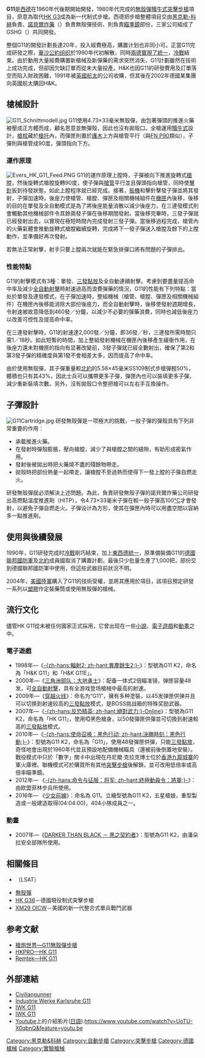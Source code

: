 {{No footnotes|time=2018-02-02T14:16:50+00:00}}
{{noteTA
|G1=軍事
|G2=長度單位
|G3=Firearms
}}
{{Infobox Weapon
|name=G11
|image= Gewehr G11 sk.jpg
|image_size= 300px
|caption=後期G11樣槍
|origin={{flag|Federal Republic of Germany}}
|type=[[突擊步槍|突擊步槍]]
<!-- Type selection -->
|is_ranged=yes
<!-- Service history -->
|service= 
|used_by=
|wars= 
<!-- Production history -->
|designer=[[黑克勒-科赫|黑克勒-科赫]]
|design_date=1970年代
|manufacturer=
|production_date=沒有投產
|number=
|variants=
<!-- General specifications -->
|weight=空槍：3.6公斤<br />裝彈：4.3公斤
|length=750毫米
|part_length=540毫米
|crew=
<!-- Ranged weapon specifications --> 
|cartridge={{tsl|en|4.73×33mm|4.73×33毫米無殼彈}}
|caliber=
|action= [[氣動式|氣動式]]<br/>旋轉[[槍膛|槍膛]]
|mode= 半自動、[[三發點放|三發點放]]、[[自動火器|全自動]]，可[[擊發調變槍械|擊發調變]]
|rate=三發點放：2,000發／分鐘<br />全自動：460發／分鐘
|velocity=約930米／秒
|range=400米
|max_range=
|feed=45或50發彈匣
|sights= 內置固定式瞄準鏡
}}

'''G11'''是[[西德|西德]]在1960年代後期開始開發，1980年代完成的[[無殼彈|無殼彈]][[犢牛式|犢牛式]][[突擊步槍|突擊步槍]]項目，原意為取代[[HK_G3自動步槍|HK G3]]成為新一代制式步槍。西德把步槍整體項目交由[[黑克勒-科赫|黑克勒-科赫]]負責、[[諾貝爾炸藥|諾貝爾炸藥]]（{{lang|en|Dynamit Nobel}}）負責無殼彈技術、{{tsl|en|Hensoldt Wetzlar|亨索德·韋茨拉爾}}則負責[[瞄準鏡|瞄準鏡]]部份，三家公司組成了GSHG（{{lang|de|Gesellschaft für Hülsenlose Gewehrsysteme}}）共同開發。

整個G11的開發計劃長達20年，投入經費極高，購置计划也非同小可。正當G11完成研發之際，[[華沙公約组织|華沙公約组织]]於1990年代初解散，同時[[兩德統一|兩德實現了統一]]，[[冷戰|冷戰]]結束。由於動用大量經費購置新槍械及新彈藥的需求突然消失，G11計劃雖然在技術上成功完成，但卻因欠缺訂單而從未大量投產。H&K也因G11的研發費用及訂單落空而陷入財政困難，1991年被[[英國航太|英國航太]]的{{tsl|en|Royal Ordnance|皇家軍械}}公司收購，但其後在2002年德國某集團向英國航太購回H&K。{{fact}}

== 槍械設計 ==
[[File:G11_Schnittmodell.jpg|thumb]]
G11使用4.73×33毫米無殼彈，由包著彈頭的推進火藥被壓成正方體而成，顧名思意並無彈殼，因此也沒有拋殼口。全槍運用[[犢牛式|犢牛式]]設計，[[槍栓|槍栓]]藏於[[槍托|槍托]]內，而彈匣則置於[[護木|護木]]上方與槍管平行（與[[FN_P90衝鋒槍|FN P90]]類似），子彈則與槍管成90度，彈頭指向下方。
=== 運作原理 ===
[[File:Evers_HK_G11_Feed.PNG|thumb]]
G11的運作原理上膛時，子彈被向下推進旋轉式[[槍膛|槍膛]]，然後旋轉式槍膛旋轉90度，使子彈與[[槍管|槍管]]平行並且彈頭指向槍管，同時使[[擊針|擊針]]扳到待發狀態，如此上膛程序就已經完成。接著，[[扳機|扳機]]和擊針擊發子彈並將其發射，子彈加速時，後座力使槍管、槍膛、彈匣及相關機械組件在[[機匣|機匣]]內後移，後移的目的在單發及全自動模式是為了將後座能量消散以減少後座力，在三連發模式則會觸動其他機械部件令其餘兩發子彈在後移期間發射。當後移完畢時，三發子彈就已經發射出去，以實現在極短時間內完成發射三發子彈。當後移過程完成，槍管內的火藥氣體會推動旋轉式槍膛繼續旋轉，完成將下一發子彈送入槍膛及餘下的上膛動作，並準備好再次發射。

若無法正常射擊，射手只要上膛兩次就能在緊急排彈口將有問題的子彈排出。

=== 性能特點 ===
G11的射擊模式有3種：單發、[[三發點放|三發點放]]及全自動連續射擊。考慮到要盡量提高命中率及減少[[自動火器|全自動射擊]]時射速過高而浪費彈藥的情況，G11的性能有下列特點：當处於單發及連發模式，在子彈加速時，整組機械（槍管、槍膛、彈匣及相關機械組件）在機匣內後移能消除大部份後座力，而全自動射擊時，後移使發射週期增長，令射速被故意降低到460發／分鐘，以減少不必要的彈藥浪費，同時也減低後座力以改善可控性及提高命中率。

在三連發射擊時，G11的射速達2,000發／分鐘，即36發／秒，三連發所需時間只需1／18秒。如此短暫的時間，加上整組發射機械在機匣內後移產生緩衝作用，在後座力還未對機匣的指向有显著改變前，3發子彈就已經全數射出，確保了第2和第3發子彈的精確度與第1發不會相差太多，因而提高了命中率。

由於使用無殼彈，其子彈重量較[[北約|北約]]的5.56×45毫米SS109制式步槍彈輕50%，體積也只有其43%，因此士兵可以攜帶更多子彈，彈匣內也可以裝填更多子彈，減少重新裝填次數。另外，沒有拋殼口令整把槍可以左右手互換操作。

== 子彈設計 ==
[[Image:G11Cartridge.jpg|thumb]]
研發無殼彈是一项極大的挑戰，一般子彈的彈殼具有下列非常重要的作用：
* 承載推進火藥。
* 在發射時彈殼膨脹，壓向槍膛，減少了與槍膛之間的縫隙，有助形成密氣作用。
* 發射後被拋出時把火藥燒不盡的殘餘物帶走。
* 拋殼時把部份熱量一起帶走，讓槍膛不至過熱而使得下一發上膛的子彈自燃走火。

研發無殼彈就必须解決上述問題。為此，負責研發無殼子彈的諾貝爾炸藥公司研發出高燃點溫度推進劑（HITP），令4.73×33毫米子彈在較一般子彈高100[[℃|℃]]才會發射，以避免子彈自燃走火。子彈设计為方形，使其在彈匣內時可以用盡空間以容納多一點推進劑。

== 使用與後續發展 ==
1990年，G11研發完成时[[冷戰|冷戰]]剛巧結束，加上[[兩德統一|東西德統一]]，原準備裝備G11的[[德國聯邦國防軍|德國聯邦國防軍]]及[[北約|北約]]成員國取消了購置計劃，最後只少批量生產了1,000把，部份交到德國聯邦國防軍中使用，但這些武器目前狀況不明。

2004年，[[美國陸軍|美國陸軍]]購入了G11的技術受權，並將其應用於{{tsl|en|Lightweight Small Arms Technologies|輕量化小型武器技術}}項目，該項目預定研發一系列以[[塑膠|塑膠]]作定裝藥筒或使用無殼彈的槍械。

== 流行文化 ==
儘管HK G11從未被任何國家正式採用，它曾出现在一些[[小說|小說]]、[[電子遊戲|電子遊戲]]和[[動畫|動畫]]之中。
{{NoteTA
|G1=Movie
|G2=Game
|G3=Anime
}}
=== 電子遊戲 ===
* 1998年—《[[輻射2|-{zh-hans:輻射2; zh-hant:異塵餘生2;}-]]》：型號為G11 K2，命名為「H&K G11」和「H&K G11E」。
* 2000年—《[[三角洲部队：大地勇士|三角洲部队：大地勇士]]》：配备一体式2倍瞄准镜，弹匣容量48发，可[[自動火器|全自動射擊]]，具有全游戏登场槍械中最高的射速。
* 2009年—《[[穿越火线|穿越火线]]》：命名为“G11”，擁有多种塗裝，以45发弹匣供弹并且可以切换到射速较高的[[三發點放|三發點放]]模式，是BOSS挑战箱的特殊奖励武器。
* 2007年—《[[絕對武力Online|-{zh-hans:反恐精英; zh-hant:絕對武力;}-Online]]》：型號為G11 K2，命名為「HK G11」，使用啞黑色槍身，以50發彈匣供彈並可切換到射速較高的[[三發點放|三發點放]]模式。
* 2010年—《[[決勝時刻：黑色行動|-{zh-hans:使命召唤：黑色行动; zh-hant:決勝時刻：黑色行動;}-]]》：型號為G11 K2，命名為「G11」，使用48發彈匣供彈，只能[[三發點放|三發點放]]，奇怪地會出現於1960年代並且預設地配備{{tsl|en|Troy Industries|Troy}}機械瞄具（還被前後倒置地安裝）。戰役模式中只於「數字」關卡中出現在丹尼爾·克拉克博士位於[[香港|香港]][[九龍|九龍]][[九龍寨城|城寨]]的軍火庫裡。聯機模式可於購買所有其他[[突擊步槍|突擊步槍]]後解鎖，並可改用低倍率或高倍率瞄準鏡。
* 2012年— 《[[終極動員令：將軍|-{zh-hans:命令与征服：将军; zh-hant:終極動員令：將軍;}-]]》：由欧盟菲林步兵所使用。
* 2016年— 《[[少女前線|少女前線]]》：命名為 G11。立繪型號為G11 K2，五星槍娘，重型製造或一般建造取得(04:04:00)，404小隊成員之一。

=== 動畫 ===
* 2007年—《[[DARKER_THAN_BLACK|DARKER THAN BLACK － 黑之契約者]]》：型號為G11 K2，由潘朵拉安全部隊所使用。

== 相關條目 ==
{{commons|HK G11}}
{{div col|cols=2}}
* {{link-en|轻型小型武器技术|Lightweight Small Arms Technologies}}（LSAT）
* [[無殼彈|無殼彈]]
* [[HK_G36突擊步槍|HK G36]]－德國現役制式突擊步槍
* [[XM29_OICW|XM29 OICW]]－美國的新一代整合式單兵戰鬥武器
{{div col end}}

== 参考文献 ==
{{refbegin}}
* [http://pewpewpew.work/german/hk/g11/G11.htm 槍炮世界—G11無殼彈步槍]{{Wayback|url=http://pewpewpew.work/german/hk/g11/G11.htm |date=20200321111124 }}
* [https://web.archive.org/web/20101221022959/http://www.hkpro.com/index.php?option=com_content&view=article&id=23:the-g11-caseless-military-rifle&catid=11:rare-prototypes&Itemid=5 HKPRO—HK G11]
* [http://www.remtek.com/arms/hk/mil/g11/g11.htm Remtek—HK G11]{{Wayback|url=http://www.remtek.com/arms/hk/mil/g11/g11.htm |date=20090727072654 }}
{{refend}}

== 外部連結 ==
*[https://web.archive.org/web/20111202024557/http://www.civiliangunner.com/HKG11.htm Civiliangunner]
*[http://www.google.com/patents/US3954042#v=onepage&q&f=false Industrie Werke Karlsruhe G11]{{Wayback|url=http://www.google.com/patents/US3954042#v=onepage&q&f=false |date=20150124144606 }}
*[http://tinypic.com/view.php?pic=iv90r9&s=8 IWK G11]{{Wayback|url=http://tinypic.com/view.php?pic=iv90r9&s=8 |date=20141221185943 }}
*[http://i62.tinypic.com/64gqe0.jpg IWK G11]{{Wayback|url=http://i62.tinypic.com/64gqe0.jpg |date=20141221185935 }}
*[[Youtube|Youtube]]上的介紹影片([[日語|日語]]):https://www.youtube.com/watch?v=UoTU-X0qbnQ&feature=youtu.be{{Wayback|url=https://www.youtube.com/watch?v=UoTU-X0qbnQ&feature=youtu.be |date=20190216124157 }}

{{HK firearms}}
{{無殼彈槍械}}
{{犢牛式槍械}}
{{先進戰鬥步槍計劃樣槍}}

[[Category:黑克勒&科赫|Category:黑克勒&科赫]]
[[Category:自動步槍|Category:自動步槍]]
[[Category:突擊步槍|Category:突擊步槍]]
[[Category:德國槍械|Category:德國槍械]]
[[Category:實驗槍械|Category:實驗槍械]]